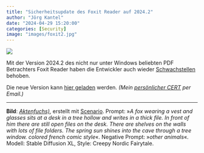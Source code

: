 ```yaml
---
title: "Sicherheitsupdate des Foxit Reader auf 2024.2"
author: "Jörg Kantel"
date: "2024-04-29 15:20:00"
categories: [Security]
image: "images/foxit2.jpg"
---
```


[![](images/foxit2-b.jpg)](https://www.flickr.com/photos/schockwellenreiter/53568598147/)

Mit der Version 2024.2 des nicht nur unter Windows beliebten PDF Betrachters Foxit Reader haben die Entwickler auch wieder [Schwachstellen](https://www.foxit.com/support/security-bulletins.html) behoben.

Die neue Version kann [hier geladen](https://www.foxitsoftware.com/downloads/#Foxit-Reader/) werden. *(Mein [persönlicher CERT](http://www.gwdg.de/~mreiman1/) per Email.)*

---

**Bild**: *[Aktenfuchs)](https://www.flickr.com/photos/schockwellenreiter/53568598147/)*, erstellt mit [Scenario](http://cognitiones.kantel-chaos-team.de/technikgeschichte/rechnerundnetze/scenario.html). Prompt: »*A fox wearing a vest and glasses sits at a desk in a tree hollow and writes in a thick file. In front of him there are still open files on the desk. There are shelves on the walls with lots of file folders. The spring sun shines into the cave through a tree window. colored french comic style*«. Negative Prompt: »*other animals*«. Modell: Stable Diffusion XL, Style: Creepy Nordic Fairytale.